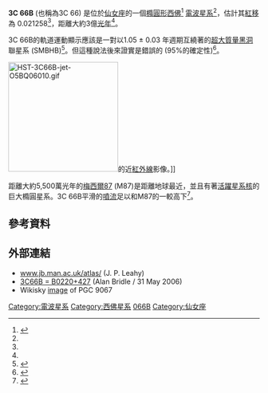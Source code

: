 {{Infobox Galaxy
  | name = [[3C星表|3C]] 66B
  | image = [[File:HST-3C66B-J8O813010.gif|250px]]
  | caption = 哈伯遺贈檔案的3C 66B[[可見光譜|可見光]]影像
  | epoch = [[J2000|J2000]]
  | ra = {{RA|02|23|11.4112}}<ref name="ned">{{cite web
  | title=NASA/IPAC Extragalactic Database
  | work=Results for PGC 9067
  | url=http://nedwww.ipac.caltech.edu/cgi-bin/nph-objsearch?objname=PGC+9067
  | accessdate=2006-10-26
  | archive-date=2019-09-18
  | archive-url=https://web.archive.org/web/20190918195428/http://ned.ipac.caltech.edu/cgi-bin/nph-objsearch?objname=PGC+9067
  | dead-url=no
  }}</ref>
  | dec = {{DEC|+42|59|31.385}}<ref name="ned" />
  | constellation name = [[仙女座|仙女座]]
  | z = 0.021258<ref name="ned" />
  | type = Sy1<ref name="ned" /><ref name=SIMBAD/><br/>FRI [[電波星系|RG]]<ref name=XJET/><br/>[[伽瑪射線|伽瑪射線]]源<ref name=Errando2009/>
  | dist_ly = 3億[[光年|光年]]s<br/>9,200萬[[秒差距|pc]]<ref name=XJET>{{cite web
 |date=2009-04-16
 |title=3C 66B
 |publisher=XJET: X-Ray Emission from Extragalactic Radio Jets
 |url=http://hea-www.harvard.edu/XJET/source-d.cgi?3C_66B
 |accessdate=2010-04-05
 |archive-date=2020-09-14
 |archive-url=https://web.archive.org/web/20200914231244/http://hea-www.harvard.edu/XJET/source-d.cgi?3C_66B
 |dead-url=no
 }}</ref>
  | appmag_v = 15.0 (B)<!--12.21-->
  | size_v = 2.4´X1.82´
  | notes = 
  | names = [[Uppsala_General_Catalogue|UGC]] 1841, [[Lyon-Meudon_Extragalactic_Database|LEDA]] 9067, [[3C星表|3C]] 66, [[Fourth_Cambridge_Survey|4C]] 42.07,
[[Lyon-Meudon_Extragalactic_Database|PGC]] 9067, [[Quasar|QSO]] B0220+427,<ref name=SIMBAD/> MAGIC J0223+430<ref name=Errando2009>{{cite arxiv
  |last=Errando |first=Manel
  |coauthors=Lindfors; Prandini; Tavecchio
  |title=A TeV source in the 3C 66A/B region
  |eprint=0907.0994
}}</ref>
}}

'''3C 66B''' (也稱為3C 66) 是位於[[仙女座|仙女座]]的一個[[橢圓星系|橢圓形]][[西佛星系|西佛]]<ref name=SIMBAD>{{Cite web |url=http://simbad.u-strasbg.fr/simbad/sim-id?protocol=html&Ident=QSO+B0220%2B427 |title=SIMBAD |accessdate=2008-04-28 |archive-date=2020-09-14 |archive-url=https://web.archive.org/web/20200914230303/http://simbad.u-strasbg.fr/simbad/sim-id?protocol=html&Ident=QSO+B0220%2B427 |dead-url=no }}</ref> [[電波星系|電波星系]]<ref name=XJET/>，估計其[[紅移|紅移]]為 0.021258<ref name="ned" />，距離大約3億[[光年|光年]]<ref name=XJET/>。

3C 66B的軌道運動顯示應該是一對以1.05 ± 0.03 年週期互繞著的[[超大質量黑洞|超大質量黑洞]]聯星系 (SMBHB)<ref name=Sudou2003>{{cite journal
  |last=Sudou |first=H.
  |coauthors=Iguchi, S.; Murata, Y.; Taniguchi, Y.
  |title=Orbital Motion in the Radio Galaxy 3C 66B: Evidence for a Supermassive Black Hole Binary
  |journal=Science
  |volume=300 |issue=5623 |pages=1263–1265 |year=2003
  |pmid=12764190
  |doi=10.1126/science.1082817
  |accessdate=2010-11-12}}</ref>。但這種說法後來證實是錯誤的 (95%的確定性)<ref name=Jenet2004>{{cite journal
 |last=Jenet |first=F.
 |coauthors=Lommen, A.; Larson, S. L.; Wen, L.
 |title=Constraining the Properties of Supermassive Black Hole Systems Using Pulsar Timing: Application to 3C 66B
 |journal=The Astrophysical Journal
 |volume=606 |issue=2 |pages=799–803 |year=2004
 |doi=10.1086/383020
 |accessdate=2010-11-12}}</ref>。

[[File:HST-3C66B-jet-O5BQ06010.gif|220px]]的近[[紅外線|紅外線]]影像。]]

距離大約5,500萬光年的[[M87|梅西爾87]] (M87)是距離地球最近，並且有著[[活躍星系核|活躍星系核]]的巨大橢圓星系。3C 66B平滑的[[相對論性噴流|噴流]]足以和M87的一較高下<ref name=Perlin2006>{{cite journal
  |last=Perlin |first=Eric S.
  |coauthors=Padgett; Georganopoulos; Sparks; Biretta; et al.
  |title=Optical Polarimetry of the Jets of Nearby Radio Galaxies. I. The Data
  |journal=The Astrophysical Journal
  |volume=651 |issue=2 |pages=735–748 |year=2006
  |bibcode=2006ApJ...651..735P
  |doi=10.1086/506587}}</ref>。

== 參考資料 ==
{{Reflist}}

== 外部連結 ==
* [http://www.jb.man.ac.uk/atlas/object/3C66B.html www.jb.man.ac.uk/atlas/]{{Wayback|url=http://www.jb.man.ac.uk/atlas/object/3C66B.html |date=20200914233852 }} (J. P. Leahy)
* [http://www.cv.nrao.edu/~abridle/3c66bdigss.htm 3C66B = B0220+427]{{Wayback|url=http://www.cv.nrao.edu/~abridle/3c66bdigss.htm |date=20210121200740 }} (Alan Bridle / 31 May 2006)
* Wikisky [http://www.wikisky.org/?ra=2.386503200000001&de=42.99204999999998&zoom=9&show_grid=1&show_constellation_lines=1&show_constellation_boundaries=1&show_const_names=0&show_galaxies=1&show_box=1&box_ra=2.3865032&box_de=42.99205&box_width=50&box_height=50&img_source=DSS2 image]{{Wayback|url=http://www.wikisky.org/?ra=2.386503200000001&de=42.99204999999998&zoom=9&show_grid=1&show_constellation_lines=1&show_constellation_boundaries=1&show_const_names=0&show_galaxies=1&show_box=1&box_ra=2.3865032&box_de=42.99205&box_width=50&box_height=50&img_source=DSS2 |date=20160303170932 }} of PGC 9067

[[Category:電波星系|Category:電波星系]]
[[Category:西佛星系|Category:西佛星系]]
[[Category:3C天體|066B]]
[[Category:仙女座|Category:仙女座]]
